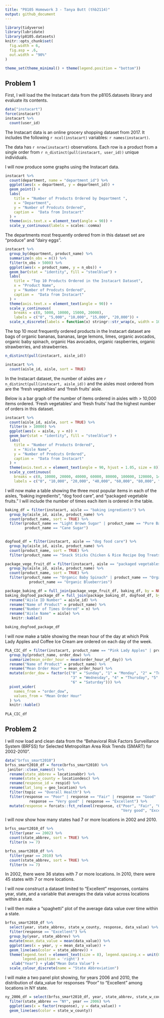 ```yaml
---
title: "P8105 Homework 3 - Tanya Butt (thb2114)"
output: github_document
---
```


```r
library(tidyverse)
library(lubridate)
library(p8105.datasets)
knitr::opts_chunk$set(
  fig.width = 6,
  fig.asp = .6,
  out.width = "90%"
)

theme_set(theme_minimal() + theme(legend.position = "bottom"))
```

## Problem 1
First, I will load the the Instacart data from the p8105.datasets library and evaluate its contents.

```r
data("instacart")
force(instacart)
instacart %>% 
  count(user_id)
```

The Instacart data is an online grocery shopping dataset from 2017. It includes the following
`r ncol(instacart)` variables: `r names(instacart)`. 

The data has `r nrow(instacart)` observations. Each row is a product from a single order from `r n_distinct(pull(instacart, user_id))` unique individuals.

I will now produce some graphs using the Instacart data. 

```r
instacart %>% 
  count(department, name = "department_id") %>% 
  ggplot(aes(x = department, y = department_id)) +
  geom_point() +
  labs(
    title = "Number of Products Ordered by Department ",
    x = "Department",
    y = "Number of Prodcuts Ordered",
    caption =  "Data from Instacart"
  ) +
  theme(axis.text.x = element_text(angle = 90)) +
  scale_y_continuous(labels = scales::comma)
```

The departments most frequently ordered from in this dataset set are "produce" and "dairy eggs".

```r
instacart %>% 
  group_by(department, product_name) %>% 
  summarize(n_obs = n()) %>% 
  filter(n_obs > 5000) %>% 
  ggplot(aes(x = product_name, y = n_obs)) +
  geom_bar(stat = "identity", fill = "steelblue") +
  labs(
    title = "Top 10 Products Ordered in the Instacart Dataset",
    x = "Product Name",
    y = "Number of Prodcuts Ordered",
    caption =  "Data from Instacart"
  ) +
  theme(axis.text.x = element_text(angle = 90)) +
  scale_y_continuous(
    breaks = c(0, 5000, 10000, 15000, 20000),
    labels = c("0", "5,000", "10,000", "15,000", "20,000")) +
  scale_x_discrete(labels = function(x) stringr::str_wrap(x, width = 10))

```

The top 10 most frequently ordered products in the Instacart dataset are bags of organic bananas, bananas, large lemons, limes, organic avocados, organic baby spinach, organic Has avocados, organic raspberries, organic strawberries, and strawberries.
 
```r
n_distinct(pull(instacart, aisle_id))

instacart %>% 
  count(aisle_id, aisle, sort = TRUE)
```

In the Instacart dataset, the number of aisles are `r n_distinct(pull(instacart, aisle_id))` and the aisles most ordered from are the 'fresh vegetables' and 'fresh fruits' aisle.

Below is a bar graph of the number of items ordered in aisles with > 10,000 items ordered. 'Fresh vegetables' and 'fresh fruits' had the highest number of orders in this dataset.

```r
instacart %>% 
  count(aisle_id, aisle, sort = TRUE) %>% 
  filter(n > 10000) %>% 
  ggplot(aes(x = aisle, y = n)) +
  geom_bar(stat = "identity", fill = "steelblue") +
  labs(
    title = "Number of Products Ordered",
    x = "Aisle Name",
    y = "Number of Prodcuts Ordered",
    caption =  "Data from Instacart"
  ) +
  theme(axis.text.x = element_text(angle = 90, hjust = 1.05, size = 8)) +
  scale_y_continuous(
    breaks = c(0, 10000, 20000, 40000, 60000, 80000, 100000, 120000, 140000, 160000),
    labels = c("0", "10,000", "20,000", "40,000", "60,000", "80,000", "100,000", "120,000", "140,000", "160,000")) 
```

I will now make a table showing the three most popular items in each of the aisles, "baking ingredients", "dog food care",  and "packaged vegetable fruits." I will include the number of times each item is ordered in the table.

```r
baking_df = filter(instacart, aisle == "baking ingredients") %>% 
  group_by(aisle_id, aisle, product_name) %>% 
  count(product_name, sort = TRUE) %>% 
  filter(product_name == "Light Brown Sugar" | product_name == "Pure Baking Soda" |
         product_name == "Cane Sugar") 
  

dogfood_df = filter(instacart, aisle == "dog food care") %>% 
  group_by(aisle_id, aisle, product_name) %>% 
  count(product_name, sort = TRUE) %>% 
  filter(product_name == "Snack Sticks Chicken & Rice Recipe Dog Treats" | product_name == "Organix Chicken & Brown Rice Recipe" | product_name == "Small Dog Biscuits")

package_vege_fruit_df = filter(instacart, aisle == "packaged vegetables fruits") %>% 
  group_by(aisle_id, aisle, product_name) %>% 
  count(product_name, sort = TRUE) %>% 
  filter(product_name == "Organic Baby Spinach" | product_name == "Organic Raspberries" |
           product_name == "Organic Blueberries")

package_baking_df = full_join(package_vege_fruit_df, baking_df, by = NULL) 
baking_dogfood_package_df = full_join(package_baking_df, dogfood_df, by = NULL) %>% 
  rename("Aisle ID Number" = aisle_id) %>% 
  rename("Name of Product" = product_name) %>% 
  rename("Number of Times Ordered" = n) %>% 
  rename("Aisle Name" = aisle) %>% 
   knitr::kable()

baking_dogfood_package_df
```

I will now make a table showing the mean hour of the day at which Pink Lady Apples and Coffee 
Ice Cream are ordered on each day of the week.

```r
PLA_CIC_df = filter(instacart, product_name == "Pink Lady Apples" | product_name == "Coffee Ice Cream") %>% 
  group_by(product_name, order_dow) %>% 
  summarize(mean_order_hour = mean(order_hour_of_day)) %>% 
  rename("Name of Product" = product_name) %>% 
  rename("Mean Order Hour" = mean_order_hour) %>%
  mutate(order_dow = factor(c("0" = "Sunday", "1" = "Monday", "2" = "Tuesday",
                              "3" = "Wednesday", "4" = "Thursday", "5" = "Friday",
                              "6" = "Saturday"))) %>% 
  pivot_wider(
    names_from = "order_dow",
    values_from = "Mean Order Hour"
  ) %>% 
  knitr::kable()
  
PLA_CIC_df        
```

## Problem 2
I will now load and clean data from the "Behavioral Risk Factors Surveillance System (BRFSS) for Selected Metropolitan Area Risk Trends (SMART) for 2002-2010".

```r
data("brfss_smart2010")
brfss_smart2010_df = force(brfss_smart2010) %>% 
 janitor::clean_names() %>% 
  rename(state_abbrev = locationabbr) %>%
  rename(state_w_county = locationdesc) %>% 
  rename(response_id = respid) %>% 
  rename(lat_long = geo_location) %>% 
  filter(topic == "Overall Health") %>% 
  filter(response == "Poor" | response == "Fair" | response == "Good" | 
           response == "Very good" | response == "Excellent") %>% 
  mutate(response = forcats::fct_relevel(response, c("Poor", "Fair", "Good",
                                                     "Very good", "Excellent")))
```

I will now show how many states had 7 or more locations in 2002 and 2010.
```r
brfss_smart2010_df %>% 
  filter(year == 2002) %>% 
  count(state_abbrev, sort = TRUE) %>% 
  filter(n >= 7)

brfss_smart2010_df %>% 
  filter(year == 2010) %>% 
  count(state_abbrev, sort = TRUE) %>% 
  filter(n >= 7)
```

In 2002, there were 36 states with 7 or more locations. In 2010, there were 45 states
with 7 or more locations.

I will now construct a dataset limited to "Excellent" responses, contains year, state,
and a variable that averages the data value across locations within a state.

I will then make a "spaghetti" plot of the average data value over time within a state.
```r
brfss_smart2010_df %>% 
  select(year, state_abbrev, state_w_county, response, data_value) %>% 
  filter(response == "Excellent") %>% 
  group_by(year, state_abbrev) %>% 
  mutate(mean_data_value = mean(data_value)) %>% 
  ggplot(aes(x = year, y = mean_data_value)) +
  geom_line(aes(color = state_abbrev)) +
  theme(legend.text = element_text(size = 8), legend.spacing.x = unit(0.05, 'cm'), 
        legend.position = 'right') +
   xlab("Year") + ylab("Mean Data Value") +
  scale_colour_discrete(name = "State Abbreviation")
```

I will make a two panel plot showing, for years 2006 and 2010, the distribution of
data_value for responses "Poor" to "Excellent" among locations in NY state.

```r
ny_2006_df = select(brfss_smart2010_df, year, state_abbrev, state_w_county, response, data_value) %>% 
  filter(state_abbrev == "NY", year == 2006) %>% 
  ggplot(aes(x = factor(response), y = data_value)) +
  geom_line(aes(color = state_w_county))
```


